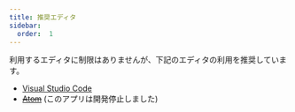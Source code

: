 ```yaml
---
title: 推奨エディタ
sidebar:
  order:  1
---
```


利用するエディタに制限はありませんが、下記のエディタの利用を推奨しています。

- [Visual Studio Code](/docs/env/editor/vscode)
- ~~[Atom](/docs/env/editor/atom)~~ (このアプリは開発停止しました)
